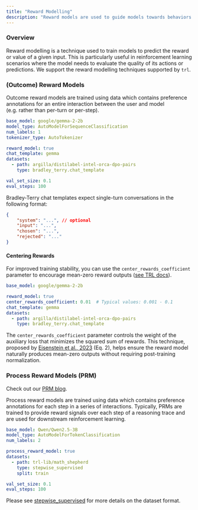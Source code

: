 ```yaml
---
title: "Reward Modelling"
description: "Reward models are used to guide models towards behaviors which is preferred by humans, by training over large datasets annotated with human preferences. "
---
```


### Overview

Reward modelling is a technique used to train models to predict the reward or value of a given input. This is particularly useful in reinforcement learning scenarios where the model needs to evaluate the quality of its actions or predictions.
We support the reward modelling techniques supported by `trl`.

### (Outcome) Reward Models

Outcome reward models are trained using data which contains preference annotations for an entire interaction between the user and model (e.g. rather than per-turn or per-step).

```yaml
base_model: google/gemma-2-2b
model_type: AutoModelForSequenceClassification
num_labels: 1
tokenizer_type: AutoTokenizer

reward_model: true
chat_template: gemma
datasets:
  - path: argilla/distilabel-intel-orca-dpo-pairs
    type: bradley_terry.chat_template

val_set_size: 0.1
eval_steps: 100
```

Bradley-Terry chat templates expect single-turn conversations in the following format:

```json
{
    "system": "...", // optional
    "input": "...",
    "chosen": "...",
    "rejected": "..."
}
```

#### Centering Rewards

For improved training stability, you can use the `center_rewards_coefficient` parameter to encourage mean-zero reward outputs ([see TRL docs](https://huggingface.co/docs/trl/v0.10.1/en/reward_trainer#centering-rewards)).
```yaml
base_model: google/gemma-2-2b

reward_model: true
center_rewards_coefficient: 0.01  # Typical values: 0.001 - 0.1
chat_template: gemma
datasets:
  - path: argilla/distilabel-intel-orca-dpo-pairs
    type: bradley_terry.chat_template

```

The `center_rewards_coefficient` parameter controls the weight of the auxiliary loss that minimizes the squared sum of rewards. This technique, proposed by [Eisenstein et al., 2023](https://huggingface.co/papers/2312.09244) (Eq. 2), helps ensure the reward model naturally produces mean-zero outputs without requiring post-training normalization.

### Process Reward Models (PRM)

::: {.callout-tip}
Check out our [PRM blog](https://axolotlai.substack.com/p/process-reward-models).
:::

Process reward models are trained using data which contains preference annotations for each step in a series of interactions. Typically, PRMs are trained to provide reward signals over each step of a reasoning trace and are used for downstream reinforcement learning.
```yaml
base_model: Qwen/Qwen2.5-3B
model_type: AutoModelForTokenClassification
num_labels: 2

process_reward_model: true
datasets:
  - path: trl-lib/math_shepherd
    type: stepwise_supervised
    split: train

val_set_size: 0.1
eval_steps: 100
```

Please see [stepwise_supervised](dataset-formats/stepwise_supervised.qmd) for more details on the dataset format.
